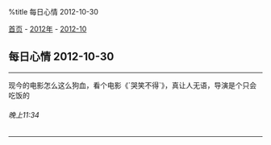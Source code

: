 %title 每日心情 2012-10-30

[[../../../index|首页]] - [[../index|2012年]] - [[index|2012-10]]
==每日心情 2012-10-30==
----
现今的电影怎么这么狗血，看个电影《`哭笑不得`》，真让人无语，导演是个只会吃饭的
======晚上11:34======
----
